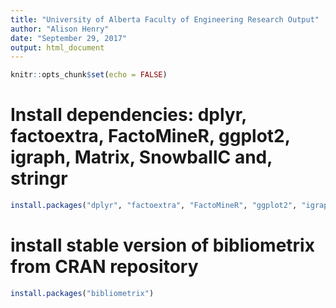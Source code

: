 ---
title: "University of Alberta Faculty of Engineering Research Output"
author: "Alison Henry"
date: "September 29, 2017"
output: html_document
---

```{r setup, include=FALSE}
knitr::opts_chunk$set(echo = FALSE)
```
# Install dependencies: dplyr, factoextra, FactoMineR, ggplot2, igraph, Matrix, SnowballC and, stringr 

```{r}
install.packages("dplyr", "factoextra", "FactoMineR", "ggplot2", "igraph", "Matrix", "rscopus", "SnowballC", "stringr")
```
# install stable version of bibliometrix from CRAN repository

```{r}
install.packages("bibliometrix")
```